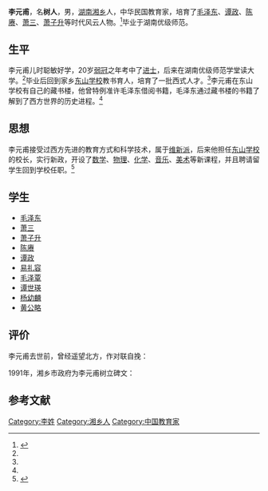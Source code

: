 {{Otheruses|other=名为李元甫的其他人物|李光春}}
{{Otheruses|other=名为李元甫的其他人物|李長春 (隆慶進士)}}
{{Infobox person
| 图像       = 
| 图像说明   = 
| 姓名       = 李元甫
| 英文名     = 
| 本名       = 
| 出生日期   = 1872年
| 出生地     = {{QING-1862}}[[湖南省|湖南省]][[湘乡市|湘乡市]]
| 死亡日期   = {{death year and age|1941|1872}}
| 死亡地     = {{ROC}}[[湖南省|湖南省]][[湘乡市|湘乡市]]
| 政党       = 
| 政治运动   = 
| 别名       = 
| 种族       = 汉族
| 母校       = 湖南优级师范
| 职业       = 教育家
| 活跃时期   = 
| 组织       = 
| 机构       = 
| 研究领域   = 
| 知名于     = 
| 知名作品   = 
| 宗教信仰   = 
| 配偶       = <!--{{marriage|姓名|年份}} -->
| 子女       = 
| 父母       = 
| 亲属       = 
| 受影响于   = 
| 影响于     = 
| 获奖       = <!--  {{Awards|award= |year= |title= }} -->
| 网站       = <!-- {{URL| }} -->
}}
'''李元甫'''{{BD|1872年||1941年||catIdx=L李元甫}}，名'''树人'''，男，[[湖南省|湖南]][[湘乡市|湘乡]]人，中华民国教育家，培育了[[毛泽东|毛泽东]]、[[谭政|谭政]]、[[陈赓|陈赓]]、[[萧三|萧三]]、[[萧子升|萧子升]]等时代风云人物。<ref name="lsa">{{cite web|url=http://www.hnfnu.edu.cn/mao116th/Content.aspx?nid=11783&page=1|title=发现毛泽东是“建国之才”的校长——毛泽东与李元甫先生|accessdate=2012-03-20|date=2010-12-22|work=湖南历史网|deadurl=yes|archiveurl=https://web.archive.org/web/20160304114313/http://www.hnfnu.edu.cn/mao116th/Content.aspx?nid=11783&page=1|archivedate=2016-03-04}}</ref>毕业于湖南优级师范。

== 生平 ==
李元甫儿时聪敏好学，20岁[[弱冠|弱冠]]之年考中了[[进士|进士]]，后来在湖南优级师范学堂读大学。<ref name="lsa " />毕业后回到家乡[[东山学校|东山学校]]教书育人，培育了一批西式人才。<ref name="lsa"/>李元甫在东山学校有自己的藏书楼，他曾特例准许毛泽东借阅书籍，毛泽东通过藏书楼的书籍了解到了西方世界的历史进程。<ref name="lsa"/>

== 思想 ==
李元甫接受过西方先进的教育方式和科学技术，属于[[戊戌变法|维新派]]，后来他担任[[东山学校|东山学校]]的校长，实行新政，开设了[[数学|数学]]、[[物理|物理]]、[[化学|化学]]、[[音乐|音乐]]、[[美术|美术]]等新课程，并且聘请留学生回到学校任职。<ref>{{cite news |author1=唐振南 |title=老师眼中的毛泽东：杨昌济赞其"海内人才"可救国 |url=https://www.chinanews.com/cul/news/2009/02-23/1574255.shtml |accessdate=2021-01-24 |work=中国新闻网 |date=2009-02-23 |archive-date=2021-01-29 |archive-url=https://web.archive.org/web/20210129114234/https://www.chinanews.com/cul/news/2009/02-23/1574255.shtml |dead-url=no }}</ref>

== 学生 ==
*[[毛泽东|毛泽东]]
*[[萧三|萧三]]
*[[萧子升|萧子升]]
*[[陈赓|陈赓]]
*[[谭政|谭政]]
*[[易礼容|易礼容]]
*[[毛泽覃|毛泽覃]]
*[[谭世瑛|谭世瑛]]
*[[杨幼麟|杨幼麟]]
*[[黄公略|黄公略]]

== 评价 ==
李元甫去世前，曾经遥望北方，作对联自挽：{{quote|为国育才，应有一木支大厦<br>齐家教子，不及三葛在南阳。<ref name="lsa"/>}}

1991年，湘乡市政府为李元甫树立碑文：{{quote| 
公讳树人，字元甫，本市共坪人，一八七二年生。少聪明才智颖勤于学，弱冠中试。会东山学堂，兴公以众望所归，受聘为堂长，延名师招俊士，庠风纯肃遐迩。一九一零年秋，毛泽东自[[湘潭市|湘潭]]来校求学。后又助其入湘乡驻省中学深造，慧眼识英才，于公有焉。毛泽东不忘公扶掖之情，于大革命时与夫人[[杨开慧|杨开慧]]视公于[[武昌区|武昌]]旅鄂中学，屡叙师生之谊，东山校史遂亦增辉。民国以来，公历任长沙妙高峰中学学监主任，湘乡驻省中学及旅鄂中学校长，后出任[[宜章县|宜章县]]知事，复应全国县知事考试。既登榜，先后授任[[四川省|四川]][[酉阳县|酉阳]]、[[开县|开县]]、[[巫山县|巫山县]]知事及武昌堤工局长。一九三一年归里，一九四一年逝世，享年七十。越五十年，东山学校及校友，谨勒其事于石，以昭后世，且为之赞曰：“育才宏猷，之东山俦。济民长泽，共涟水流。士林楷模，留芳千秋。<ref name="lsa"/>
}}

==参考文献==
{{reflist}}

{{Authority control}}

{{DEFAULTSORT:Li李元甫}}
[[Category:李姓|Category:李姓]]
[[Category:湘乡人|Category:湘乡人]]
[[Category:中国教育家|Category:中国教育家]]